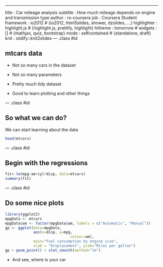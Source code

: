 ---
title       : Car mileage analysis
subtitle    : How much mileage depends on engine and transmission type
author      : rs-coursera
job         : Coursera Student
framework   : io2012        # {io2012, html5slides, shower, dzslides, ...}
highlighter : highlight.js  # {highlight.js, prettify, highlight}
hitheme     : tomorrow      # 
widgets     : []            # {mathjax, quiz, bootstrap}
mode        : selfcontained # {standalone, draft}
knit        : slidify::knit2slides
--- .class #id 

## mtcars data

* Not so many cars in the dataset
* Not so many parameters

* Pretty much tidy dataset
* Good to learn plotting and other things

--- .class #id

## So what we can do?

We can start learning about the data
```r
head(mtcars)
```

--- .class #id

## Begin with the regressions

```r
fit<-lm(mpg~am+cyl+disp, data=mtcars)
summary(fit)
```

--- .class #id

## Do some nice plots
```r
library(ggplot2)
mpgData <- mtcars
mpgData$am <- factor(mpgData$am, labels = c("Automatic", "Manual"))
gp <- ggplot(data=mpgData, 
             aes(x=disp, y=mpg, 
                              colour=am), 
             main="Fuel consumption by engine size",
             xlab = "Displacement", ylab="Miles per gallon") 
gp + geom_point() + stat_smooth(method="lm")
```
* And see, where is your car
